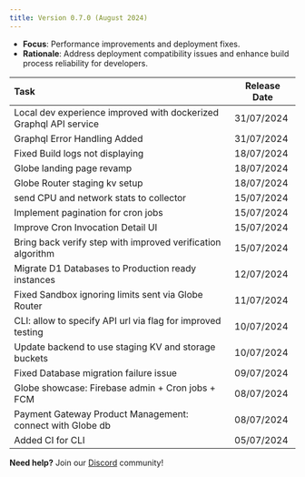 ```yaml
---
title: Version 0.7.0 (August 2024)
---
```


* **Focus**: Performance improvements and deployment fixes.  
* **Rationale**: Address deployment compatibility issues and enhance build process reliability for developers.


| Task | Release Date |
| :---- | ----- |
| Local dev experience improved with dockerized Graphql API service | 31/07/2024 |
| Graphql Error Handling Added | 31/07/2024 |
| Fixed Build logs not displaying | 18/07/2024 |
| Globe landing page revamp | 18/07/2024 |
| Globe Router staging kv setup | 18/07/2024 |
| send CPU and network stats to collector | 15/07/2024 |
| Implement pagination for cron jobs | 15/07/2024 |
| Improve Cron Invocation Detail UI | 15/07/2024 |
| Bring back verify step with improved verification algorithm | 15/07/2024 |
| Migrate D1 Databases to Production ready instances | 12/07/2024 |
| Fixed Sandbox ignoring limits sent via Globe Router  | 11/07/2024 |
| CLI: allow to specify API url via flag for improved testing | 10/07/2024 |
| Update backend to use staging KV and storage buckets | 10/07/2024 |
| Fixed Database migration failure issue | 09/07/2024 |
| Globe showcase: Firebase admin \+ Cron jobs \+ FCM | 08/07/2024 |
| Payment Gateway Product Management: connect with Globe db | 08/07/2024 |
| Added CI for CLI | 05/07/2024 |

**Need help?** Join our [Discord](https://invertase.link/globe-discord) community! 